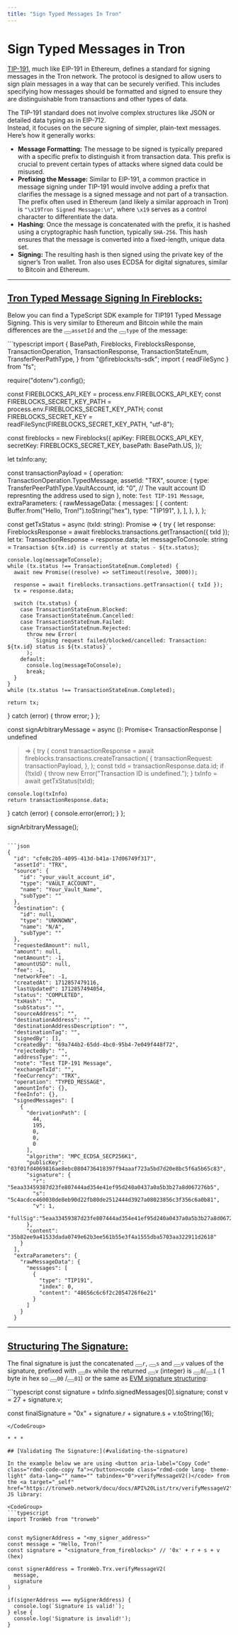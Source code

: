 ```yaml
---
title: "Sign Typed Messages In Tron"
---
```

  
  # Sign Typed Messages in Tron

[TIP-191](https://github.com/tronprotocol/tips/blob/master/tip-191.md), much like EIP-191 in Ethereum, defines a standard for signing messages in the Tron network. The protocol is designed to allow users to sign plain messages in a way that can be securely verified. This includes specifying how messages should be formatted and signed to ensure they are distinguishable from transactions and other types of data.

The TIP-191 standard does not involve complex structures like JSON or detailed data typing as in EIP-712.  
Instead, it focuses on the secure signing of simpler, plain-text messages. Here’s how it generally works:

*   **Message Formatting:** The message to be signed is typically prepared with a specific prefix to distinguish it from transaction data. This prefix is crucial to prevent certain types of attacks where signed data could be misused.
*   **Prefixing the Message:** Similar to EIP-191, a common practice in message signing under TIP-191 would involve adding a prefix that clarifies the message is a signed message and not part of a transaction. The prefix often used in Ethereum (and likely a similar approach in Tron) is `"\x19Tron Signed Message:\n"`, where `\x19` serves as a control character to differentiate the data.
*   **Hashing**: Once the message is concatenated with the prefix, it is hashed using a cryptographic hash function, typically `SHA-256`. This hash ensures that the message is converted into a fixed-length, unique data set.
*   **Signing:** The resulting hash is then signed using the private key of the signer’s Tron wallet. Tron also uses ECDSA for digital signatures, similar to Bitcoin and Ethereum.

* * *

## [Tron Typed Message Signing In Fireblocks:](#tron-typed-message-signing-in-fireblocks)

Below you can find a TypeScript SDK example for TIP191 Typed Message Signing. This is very similar to Ethereum and Bitcoin while the main differences are the <button aria-label="Copy Code" class="rdmd-code-copy fa"></button><code class="rdmd-code lang- theme-light" data-lang="" name="" tabindex="0">assetId</code> and the <button aria-label="Copy Code" class="rdmd-code-copy fa"></button><code class="rdmd-code lang- theme-light" data-lang="" name="" tabindex="0">type</code> of the message:

<CodeGroup>
```typescript
import {
  BasePath,
  Fireblocks,
  FireblocksResponse,
  TransactionOperation,
  TransactionResponse,
  TransactionStateEnum,
  TransferPeerPathType,
} from "@fireblocks/ts-sdk";
import { readFileSync } from "fs";

require("dotenv").config();

const FIREBLOCKS_API_KEY = process.env.FIREBLOCKS_API_KEY;
const FIREBLOCKS_SECRET_KEY_PATH = process.env.FIREBLOCKS_SECRET_KEY_PATH;
const FIREBLOCKS_SECRET_KEY = readFileSync(FIREBLOCKS_SECRET_KEY_PATH, "utf-8");

const fireblocks = new Fireblocks({
  apiKey: FIREBLOCKS_API_KEY,
  secretKey: FIREBLOCKS_SECRET_KEY,
  basePath: BasePath.US,
});

let txInfo:any;

const transactionPayload = {
  operation: TransactionOperation.TypedMessage,
  assetId: "TRX",
  source: {
    type: TransferPeerPathType.VaultAccount,
    id: "0", // The vault account ID represnting the address used to sign
  },
  note: `Test TIP-191 Message`,
  extraParameters: {
    rawMessageData: {
      messages: [
        {
          content: Buffer.from("Hello, Tron!").toString("hex"),
          type: "TIP191",
        },
      ],
    },
  },
};

const getTxStatus = async (txId: string): Promise<TransactionResponse> => {
  try {
    let response: FireblocksResponse<TransactionResponse> =
      await fireblocks.transactions.getTransaction({ txId });
    let tx: TransactionResponse = response.data;
    let messageToConsole: string = `Transaction ${tx.id} is currently at status - ${tx.status}`;

    console.log(messageToConsole);
    while (tx.status !== TransactionStateEnum.Completed) {
      await new Promise((resolve) => setTimeout(resolve, 3000));

      response = await fireblocks.transactions.getTransaction({ txId });
      tx = response.data;

      switch (tx.status) {
        case TransactionStateEnum.Blocked:
        case TransactionStateEnum.Cancelled:
        case TransactionStateEnum.Failed:
        case TransactionStateEnum.Rejected:
          throw new Error(
            `Signing request failed/blocked/cancelled: Transaction: ${tx.id} status is ${tx.status}`,
          );
        default:
          console.log(messageToConsole);
          break;
      }
    }
    while (tx.status !== TransactionStateEnum.Completed);

    return tx;
  } catch (error) {
    throw error;
  }
};

const signArbitraryMessage = async (): Promise<
  TransactionResponse | undefined
> => {
  try {
    const transactionResponse = await fireblocks.transactions.createTransaction(
      {
        transactionRequest: transactionPayload,
      },
    );
    const txId = transactionResponse.data.id;
    if (!txId) {
      throw new Error("Transaction ID is undefined.");
    }
    txInfo = await getTxStatus(txId);

    console.log(txInfo)
    return transactionResponse.data;

  } catch (error) {
    console.error(error);
  }
};

signArbitraryMessage();


```

```json
{
  "id": "cfe8c2b5-4095-413d-b41a-17d06749f317",
  "assetId": "TRX",
  "source": {
    "id": "your_vault_account_id",
    "type": "VAULT_ACCOUNT",
    "name": "Your_Vault_Name",
    "subType": ""
  },
  "destination": {
    "id": null,
    "type": "UNKNOWN",
    "name": "N/A",
    "subType": ""
  },
  "requestedAmount": null,
  "amount": null,
  "netAmount": -1,
  "amountUSD": null,
  "fee": -1,
  "networkFee": -1,
  "createdAt": 1712857479116,
  "lastUpdated": 1712857494054,
  "status": "COMPLETED",
  "txHash": "",
  "subStatus": "",
  "sourceAddress": "",
  "destinationAddress": "",
  "destinationAddressDescription": "",
  "destinationTag": "",
  "signedBy": [],
  "createdBy": "69a744b2-65dd-4bc0-95b4-7e049f448f72",
  "rejectedBy": "",
  "addressType": "",
  "note": "Test TIP-191 Message",
  "exchangeTxId": "",
  "feeCurrency": "TRX",
  "operation": "TYPED_MESSAGE",
  "amountInfo": {},
  "feeInfo": {},
  "signedMessages": [
    {
      "derivationPath": [
        44,
        195,
        0,
        0,
        0
      ],
      "algorithm": "MPC_ECDSA_SECP256K1",
      "publicKey": "03f01fd4069816ae8ebc0804736418397f94aaaf723a5bd7d20e8bc5f6a5b65c83",
      "signature": {
        "r": "5eaa33459387d23fe807444ad354e41ef95d240a0437a0a5b3b27a8d067276b5",
        "s": "5c4acdce460030de8eb90d22fb80de2512444d3927a08023856c3f356c6a0b81",
        "v": 1,
        "fullSig":"5eaa33459387d23fe807444ad354e41ef95d240a0437a0a5b3b27a8d067276b55c4acdce460030de8eb90d22fb80de2512444d3927a08023856c3f356c6a0b81"
      },
      "content": "35b82ee9a41533dada0749e62b3ee561b55e3f4a1555dba5703aa322911d2618"
    }
  ],
  "extraParameters": {
    "rawMessageData": {
      "messages": [
        {
          "type": "TIP191",
          "index": 0,
          "content": "48656c6c6f2c2054726f6e21"
        }
      ]
    }
  }

```
</CodeGroup>

* * *

## [Structuring The Signature:](#structuring-the-signature)

The final signature is just the concatenated <button aria-label="Copy Code" class="rdmd-code-copy fa"></button><code class="rdmd-code lang- theme-light" data-lang="" name="" tabindex="0">r</code>, <button aria-label="Copy Code" class="rdmd-code-copy fa"></button><code class="rdmd-code lang- theme-light" data-lang="" name="" tabindex="0">s</code> and <button aria-label="Copy Code" class="rdmd-code-copy fa"></button><code class="rdmd-code lang- theme-light" data-lang="" name="" tabindex="0">v</code> values of the signature, prefixed with <button aria-label="Copy Code" class="rdmd-code-copy fa"></button><code class="rdmd-code lang- theme-light" data-lang="" name="" tabindex="0">0x</code> while the returned <button aria-label="Copy Code" class="rdmd-code-copy fa"></button><code class="rdmd-code lang- theme-light" data-lang="" name="" tabindex="0">v</code> (integer) is <button aria-label="Copy Code" class="rdmd-code-copy fa"></button><code class="rdmd-code lang- theme-light" data-lang="" name="" tabindex="0">0</code>/<button aria-label="Copy Code" class="rdmd-code-copy fa"></button><code class="rdmd-code lang- theme-light" data-lang="" name="" tabindex="0">1</code> ( 1 byte in hex so <button aria-label="Copy Code" class="rdmd-code-copy fa"></button><code class="rdmd-code lang- theme-light" data-lang="" name="" tabindex="0">00</code> /<button aria-label="Copy Code" class="rdmd-code-copy fa"></button><code class="rdmd-code lang- theme-light" data-lang="" name="" tabindex="0">01</code>) or the same as <a target="_self" href="/docs/typed-message-signing-ethereum-and-evm-based-networks#structuring-the-signature">EVM signature structuring</a>:

<CodeGroup>
```typescript
const signature = txInfo.signedMessages[0].signature;
const v = 27 + signature.v;

const finalSignature =  "0x" + signature.r + signature.s + v.toString(16);

```
</CodeGroup>

* * *

## [Validating The Signature:](#validating-the-signature)

In the example below we are using <button aria-label="Copy Code" class="rdmd-code-copy fa"></button><code class="rdmd-code lang- theme-light" data-lang="" name="" tabindex="0">verifyMessageV2()</code> from the <a target="_self" href="https://tronweb.network/docu/docs/API%20List/trx/verifyMessageV2">TronWeb</a> JS library:

<CodeGroup>
```typescript
import TronWeb from "tronweb"


const mySignerAddress = "<my_signer_address>"
const message = "Hello, Tron!"
const signature = "<signature_from_fireblocks>" // '0x' + r + s + v (hex)

const signerAddress = TronWeb.Trx.verifyMessageV2(
  message,
  signature
)

if(signerAddress === mySignerAddress) {
  console.log(`Signature is valid!`);
} else {
  console.log('Signature is invalid!');
}


```
</CodeGroup>
